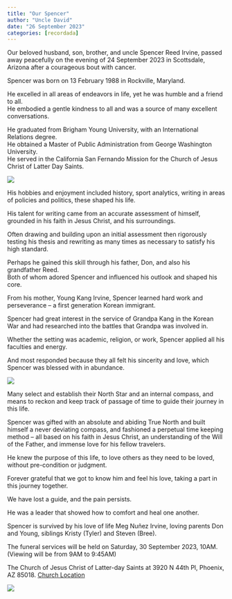 ```yaml
---
title: "Our Spencer"
author: "Uncle David"
date: "26 September 2023"
categories: [recordada]
---
```


Our beloved husband, son, brother, and uncle Spencer Reed Irvine, passed away peacefully on the evening of 24 September 2023 in Scottsdale, Arizona after a courageous bout with cancer.

Spencer was born on 13 February 1988 in Rockville, Maryland.

He excelled in all areas of endeavors in life, yet he was humble and a friend to all.  
He embodied a gentle kindness to all and was a source of many excellent conversations.

He graduated from Brigham Young University, with an International Relations degree.  
He obtained a Master of Public Administration from George Washington University.  
He served in the California San Fernando Mission for the Church of Jesus Christ of Latter Day Saints.

![](temple_cloud.jpeg)

His hobbies and enjoyment included history, sport analytics, writing in areas of policies and politics, these shaped his life.

His talent for writing came from an accurate assessment of himself, grounded in his faith in Jesus Christ, and his surroundings.

Often drawing and building upon an initial assessment then rigorously testing his thesis and rewriting as many times as necessary to satisfy his high standard.

Perhaps he gained this skill through his father, Don, and also his grandfather Reed.  
Both of whom adored Spencer and influenced his outlook and shaped his core.

From his mother, Young Kang Irvine, Spencer learned hard work and perseverance -- a first generation Korean immigrant.

Spencer had great interest in the service of Grandpa Kang in the Korean War and had researched into the battles that Grandpa was involved in.

Whether the setting was academic, religion, or work, Spencer applied all his faculties and energy.

And most responded because they all felt his sincerity and love, which Spencer was blessed with in abundance.

![](tree_love.jpg)

Many select and establish their North Star and an internal compass, and means to reckon and keep track of passage of time to guide their journey in this life.

Spencer was gifted with an absolute and abiding True North and built himself a never deviating compass, and fashioned a perpetual time keeping method – all based on his faith in Jesus Christ, an understanding of the Will of the Father, and immense love for his fellow travelers.

He knew the purpose of this life, to love others as they need to be loved, without pre-condition or judgment.

Forever grateful that we got to know him and feel his love, taking a part in this journey together.

We have lost a guide, and the pain persists.

He was a leader that showed how to comfort and heal one another.

Spencer is survived by his love of life Meg Nuñez Irvine, loving parents Don and Young, siblings Kristy (Tyler) and Steven (Bree). 

The funeral services will be held on Saturday, 30 September 2023, 10AM.  
(Viewing will be from 9AM to 9:45AM)

The Church of Jesus Christ of Latter-day Saints at
3920 N 44th Pl, Phoenix, AZ 85018.
[Church Location](https://maps.app.goo.gl/EuyryWaA3nHQc2X29)

![](clouds.jpeg)


